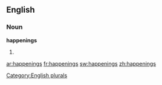
==English==

===Noun===
'''happenings'''

# {{plural of|[[happening]]}}

[[Category:English plurals]]

[[ar:happenings]]
[[fr:happenings]]
[[sw:happenings]]
[[zh:happenings]]